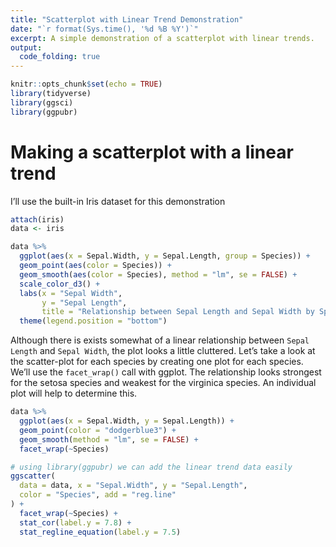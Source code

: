```yaml
---
title: "Scatterplot with Linear Trend Demonstration"
date: "`r format(Sys.time(), '%d %B %Y')`"
excerpt: A simple demonstration of a scatterplot with linear trends.
output:
  code_folding: true
---
```


```r
knitr::opts_chunk$set(echo = TRUE)
library(tidyverse)
library(ggsci)
library(ggpubr)
```

# Making a scatterplot with a linear trend
I'll use the built-in Iris dataset for this demonstration

```r
attach(iris)
data <- iris

data %>%
  ggplot(aes(x = Sepal.Width, y = Sepal.Length, group = Species)) +
  geom_point(aes(color = Species)) +
  geom_smooth(aes(color = Species), method = "lm", se = FALSE) +
  scale_color_d3() +
  labs(x = "Sepal Width",
       y = "Sepal Length",
       title = "Relationship between Sepal Length and Sepal Width by Species") +
  theme(legend.position = "bottom")
```

Although there is exists somewhat of a linear relationship between `Sepal Length` and `Sepal Width`, the plot looks a little cluttered. Let's take a look at the scatter-plot for each species by creating one plot for each species. We'll use the `facet_wrap()` call with ggplot. The relationship looks strongest for the setosa species and weakest for the virginica species. An individual plot will help to determine this.

```r
data %>%
  ggplot(aes(x = Sepal.Width, y = Sepal.Length)) +
  geom_point(color = "dodgerblue3") +
  geom_smooth(method = "lm", se = FALSE) +
  facet_wrap(~Species)
```

```r
# using library(ggpubr) we can add the linear trend data easily
ggscatter(
  data = data, x = "Sepal.Width", y = "Sepal.Length",
  color = "Species", add = "reg.line"
) +
  facet_wrap(~Species) +
  stat_cor(label.y = 7.8) +
  stat_regline_equation(label.y = 7.5)
```


